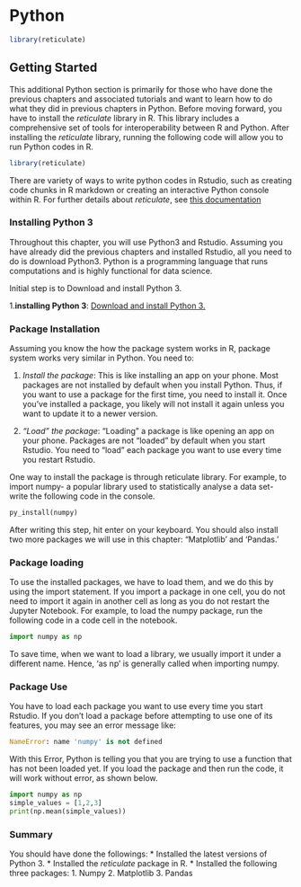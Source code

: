 # Python {-}


```r
library(reticulate)
```

<!-- DK: Only evaluate code chunks which you are sure will work for everyone. We will discuss this command use_condaenv("C:/MINICO~1/envs/r-reticulate") Monday. -->




## Getting Started

This additional Python section is primarily for those who have done the previous chapters and associated tutorials and want to learn how to do what they did in previous chapters in Python. Before moving forward, you have to install the *reticulate* library in R. This library includes a comprehensive set of tools for interoperability between R and Python. After installing the *reticulate* library, running the following code will allow you to run Python codes in R.

```r
library(reticulate)
```

There are variety of ways to write python codes in Rstudio, such as creating code chunks in R markdown or creating an interactive Python console within R. For further details about *reticulate*, see [this documentation](https://rstudio.github.io/reticulate/)

### Installing Python 3

Throughout this chapter, you will use Python3 and Rstudio. Assuming you have already did the previous chapters and installed Rstudio, all you need to do is download Python3. Python is a programming language that runs computations and is highly functional for data science.

Initial step is to Download and install Python 3.

1.**installing Python 3**: [Download and install Python 3.](https://www.python.org/downloads/)

### Package Installation 

Assuming you know the how the package system works in R, package system works very similar in Python. 
You need to:

  1. *Install the package*: 
     This is like installing an app on your phone. Most packages are not installed by default when you install Python. Thus, if you want to use a package for the first time, you need to install it. Once you’ve installed a package, you likely will not install it again unless you want to update it to a newer version.
 
 2. *“Load” the package*: 
    “Loading” a package is like opening an app on your phone. Packages are not “loaded” by default when you start Rstudio. You need to “load” each package you want to use every time you restart Rstudio.


One way to install the package is through reticulate library. For example, to import numpy- a popular library used to statistically analyse a data set- write the following code in the console. 

```python
py_install(numpy)
```

After writing this step, hit enter on your keyboard. You should also install two more packages we will use in this chapter: “Matplotlib’ and ‘Pandas.’

### Package loading

To use the installed packages, we have to load them, and we do this by using the import statement. If you import a package in one cell, you do not need to import it again in another cell as long as you do not restart the Jupyter Notebook.
For example, to load the numpy package, run the following code in a code cell in the notebook.  

```python
import numpy as np
```

To save time, when we want to load a library, we usually import it under a different name. Hence, ‘as np’ is generally called when importing numpy. 

### Package Use

You have to load each package you want to use every time you start Rstudio. If you don’t load a package before attempting to use one of its features, you may see an error message like:

<!-- DK: Generate the error naturally with error = TRUE. -->

```python
NameError: name 'numpy' is not defined
```

With this Error, Python is telling you that you are trying to use a function that has not been loaded yet. If you load the package and then run the code, it will work without error, as shown below. 

```python
import numpy as np
simple_values = [1,2,3]
print(np.mean(simple_values))
```

### Summary

You should have done the followings: 
  * Installed the latest versions of Python 3.
  * Installed the *reticulate* package in R. 
  * Installed the following three packages: 
    1. Numpy
    2. Matplotlib
    3. Pandas






